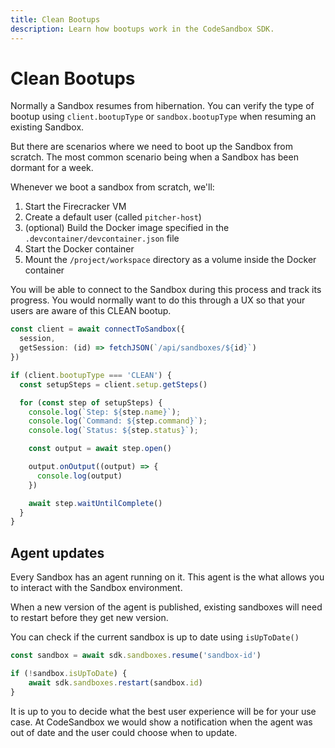 ```yaml
---
title: Clean Bootups
description: Learn how bootups work in the CodeSandbox SDK.
---
```



# Clean Bootups

Normally a Sandbox resumes from hibernation. You can verify the type of bootup using `client.bootupType` or `sandbox.bootupType` when resuming an existing Sandbox.

But there are scenarios where we need to boot up the Sandbox from scratch. The most common scenario being when a Sandbox has been dormant for a week.

Whenever we boot a sandbox from scratch, we'll:

1. Start the Firecracker VM
2. Create a default user (called `pitcher-host`)
3. (optional) Build the Docker image specified in the `.devcontainer/devcontainer.json` file
4. Start the Docker container
5. Mount the `/project/workspace` directory as a volume inside the Docker container

You will be able to connect to the Sandbox during this process and track its progress. You would normally want to do this through a UX so that your users are aware of this CLEAN bootup.

```ts
const client = await connectToSandbox({
  session,
  getSession: (id) => fetchJSON(`/api/sandboxes/${id}`)
})

if (client.bootupType === 'CLEAN') {
  const setupSteps = client.setup.getSteps()

  for (const step of setupSteps) {
    console.log(`Step: ${step.name}`);
    console.log(`Command: ${step.command}`);
    console.log(`Status: ${step.status}`);

    const output = await step.open()

    output.onOutput((output) => {
      console.log(output)
    })

    await step.waitUntilComplete()
  }
}
```

## Agent updates

Every Sandbox has an agent running on it. This agent is the what allows you to interact with the Sandbox environment.

When a new version of the agent is published, existing sandboxes will need to restart before they get new version.

You can check if the current sandbox is up to date using `isUpToDate()`

```ts
const sandbox = await sdk.sandboxes.resume('sandbox-id')

if (!sandbox.isUpToDate) {
    await sdk.sandboxes.restart(sandbox.id)
}
```

It is up to you to decide what the best user experience will be for your use case. At CodeSandbox we would show a notification when the agent was out of date and the user could choose when to update.

